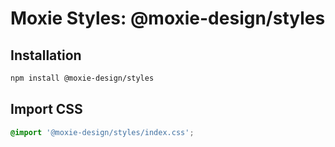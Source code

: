 
<Meta title="Welcome" />

# Moxie Styles: @moxie-design/styles

## Installation
```bash
npm install @moxie-design/styles
```

## Import CSS
```css
@import '@moxie-design/styles/index.css';
```

